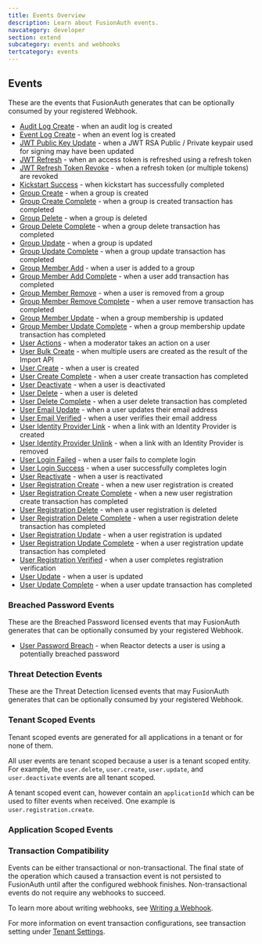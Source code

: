 ```yaml
---
title: Events Overview
description: Learn about FusionAuth events.
navcategory: developer
section: extend
subcategory: events and webhooks
tertcategory: events
---
```



## Events

These are the events that FusionAuth generates that can be optionally consumed by your registered Webhook.

* [Audit Log Create](/docs/extend/events-and-webhooks/events/audit-log-create) - when an audit log is created
* [Event Log Create](/docs/extend/events-and-webhooks/events/event-log-create) - when an event log is created
* [JWT Public Key Update](/docs/extend/events-and-webhooks/events/jwt-public-key-update) - when a JWT RSA Public / Private keypair used for signing may have been updated
* [JWT Refresh](/docs/extend/events-and-webhooks/events/jwt-refresh) - when an access token is refreshed using a refresh token
* [JWT Refresh Token Revoke](/docs/extend/events-and-webhooks/events/jwt-refresh-token-revoke) - when a refresh token (or multiple tokens) are revoked
* [Kickstart Success](/docs/extend/events-and-webhooks/events/kickstart-success) - when kickstart has successfully completed
* [Group Create](/docs/extend/events-and-webhooks/events/group-create) - when a group is created
* [Group Create Complete](/docs/extend/events-and-webhooks/events/group-create-complete) - when a group is created transaction has completed
* [Group Delete](/docs/extend/events-and-webhooks/events/group-delete) - when a group is deleted
* [Group Delete Complete](/docs/extend/events-and-webhooks/events/group-delete-complete) - when a group delete transaction has completed
* [Group Update](/docs/extend/events-and-webhooks/events/group-update) - when a group is updated
* [Group Update Complete](/docs/extend/events-and-webhooks/events/group-update-complete) - when a group update transaction has completed
* [Group Member Add](/docs/extend/events-and-webhooks/events/group-member-add) - when a user is added to a group
* [Group Member Add Complete](/docs/extend/events-and-webhooks/events/group-member-add-complete) - when a user add transaction has completed
* [Group Member Remove](/docs/extend/events-and-webhooks/events/group-member-remove) - when a user is removed from a group
* [Group Member Remove Complete](/docs/extend/events-and-webhooks/events/group-member-remove-complete) - when a user remove transaction has completed
* [Group Member Update](/docs/extend/events-and-webhooks/events/group-member-update) - when a group membership is updated
* [Group Member Update Complete](/docs/extend/events-and-webhooks/events/group-member-update-complete) - when a group membership update transaction has completed
* [User Actions](/docs/extend/events-and-webhooks/events/user-actions) - when a moderator takes an action on a user
* [User Bulk Create](/docs/extend/events-and-webhooks/events/user-bulk-create) - when multiple users are created as the result of the Import API
* [User Create](/docs/extend/events-and-webhooks/events/user-create) - when a user is created
* [User Create Complete](/docs/extend/events-and-webhooks/events/user-create-complete) - when a user create transaction has completed
* [User Deactivate](/docs/extend/events-and-webhooks/events/user-deactivate) - when a user is deactivated
* [User Delete](/docs/extend/events-and-webhooks/events/user-delete) - when a user is deleted
* [User Delete Complete](/docs/extend/events-and-webhooks/events/user-delete-complete) - when a user delete transaction has completed
* [User Email Update](/docs/extend/events-and-webhooks/events/user-email-update) - when a user updates their email address
* [User Email Verified](/docs/extend/events-and-webhooks/events/user-email-verified) - when a user verifies their email address
* [User Identity Provider Link](/docs/extend/events-and-webhooks/events/user-identity-provider-link) - when a link with an Identity Provider is created
* [User Identity Provider Unlink](/docs/extend/events-and-webhooks/events/user-identity-provider-unlink) - when a link with an Identity Provider is removed
* [User Login Failed](/docs/extend/events-and-webhooks/events/user-login-failed) - when a user fails to complete login
* [User Login Success](/docs/extend/events-and-webhooks/events/user-login-success) - when a user successfully completes login
* [User Reactivate](/docs/extend/events-and-webhooks/events/user-reactivate) - when a user is reactivated
* [User Registration Create](/docs/extend/events-and-webhooks/events/user-registration-create) - when a new user registration is created
* [User Registration Create Complete](/docs/extend/events-and-webhooks/events/user-registration-create-complete) - when a new user registration create transaction has completed
* [User Registration Delete](/docs/extend/events-and-webhooks/events/user-registration-delete) - when a user registration is deleted
* [User Registration Delete Complete](/docs/extend/events-and-webhooks/events/user-registration-delete-complete) - when a user registration delete transaction has completed
* [User Registration Update](/docs/extend/events-and-webhooks/events/user-registration-update) - when a user registration is updated
* [User Registration Update Complete](/docs/extend/events-and-webhooks/events/user-registration-update-complete) - when a user registration update transaction has completed
* [User Registration Verified](/docs/extend/events-and-webhooks/events/user-registration-verified) - when a user completes registration verification
* [User Update](/docs/extend/events-and-webhooks/events/user-update) - when a user is updated
* [User Update Complete](/docs/extend/events-and-webhooks/events/user-update-complete) - when a user update transaction has completed

### Breached Password Events

These are the Breached Password licensed events that may FusionAuth generates that can be optionally consumed by your registered Webhook.

<PremiumPlanBlurb />

* [User Password Breach](../events/user-password-breach) - when Reactor detects a user is using a potentially breached password

### Threat Detection Events

These are the Threat Detection licensed events that may FusionAuth generates that can be optionally consumed by your registered Webhook.

<EnterprisePlanBlurb />

<ListAdvancedThreatDetectionWebhooks />

### Tenant Scoped Events

Tenant scoped events are generated for all applications in a tenant or for none of them.

All user events are tenant scoped because a user is a tenant scoped entity. For example, the `user.delete`, `user.create`, `user.update`, and `user.deactivate` events are all tenant scoped.

A tenant scoped event can, however contain an `applicationId` which can be used to filter events when received. One example is `user.registration.create`.

### Application Scoped Events

<ApplicationWebhooksWarning />

### Transaction Compatibility

Events can be either transactional or non-transactional. The final state of the operation which caused a transaction event is not persisted to FusionAuth until after the configured webhook finishes. Non-transactional events do not require any webhooks to succeed.

To learn more about writing webhooks, see [Writing a Webhook](../writing-a-webhook#calling-fusionauth-apis-in-webhooks).

For more information on event transaction configurations, see <InlineField>transaction setting</InlineField> under [Tenant Settings](/docs/extend/events-and-webhooks#tenant-settings).
